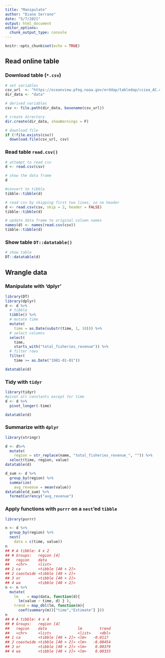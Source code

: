 ```yaml
---
title: "Manipulate"
author: "Diana Serrano"
date: "5/7/2021"
output: html_document
editor_options: 
  chunk_output_type: console
---
```


```r
knitr::opts_chunk$set(echo = TRUE)
```

## Read online table

### Download table (`*.csv`)

```r
# set variables
csv_url  <- "https://oceanview.pfeg.noaa.gov/erddap/tabledap/cciea_AC.csv"
dir_data <- "data"

# derived variables
csv <- file.path(dir_data, basename(csv_url))

# create directory
dir.create(dir_data, showWarnings = F)

# download file
if (!file.exists(csv))
  download.file(csv_url, csv)
```
### Read table `read.csv()`
```r
# attempt to read csv
d <- read.csv(csv)

# show the data frame
d

#convert to tibble
tibble::tibble(d)

# read csv by skipping first two lines, so no header
d <- read.csv(csv, skip = 2, header = FALSE)
tibble::tibble(d)

# update data frame to original column names
names(d) <- names(read.csv(csv))
tibble::tibble(d)

```


### Show table `DT::datatable()`

```r
# show table
DT::datatable(d)
```

## Wrangle data
### Manipulate with 'dplyr'

```r
library(DT)
library(dplyr)
d <- d %>% 
  # tibble
  tibble() %>% 
  # mutate time
  mutate(
    time = as.Date(substr(time, 1, 10))) %>% 
  # select columns
  select(
    time, 
    starts_with("total_fisheries_revenue")) %>% 
  # filter rows
  filter(
    time >= as.Date("1981-01-01"))

datatable(d)
```

### Tidy with `tidyr`

```r
library(tidyr)
#pivot all constants except for time
d <- d %>% 
  pivot_longer(-time)

datatable(d)
```

### Summarize with `dplyr`

```r
library(stringr)

d <- d%>% 
  mutate(
    region = str_replace(name, "total_fisheries_revenue_", "")) %>% 
  select(time, region, value)
datatable(d)

d_sum <- d %>% 
  group_by(region) %>% 
  summarize(
    avg_revenue = mean(value))
datatable(d_sum) %>% 
  formatCurrency("avg_revenue")

```

### Apply functions with `purrr` on a `nest`'ed `tibble`

```r
library(purrr)

n <- d %>% 
  group_by(region) %>% 
  nest(
    data = c(time, value))
n
## # A tibble: 4 x 2
## # Groups:   region [4]
##   region    data             
##   <chr>     <list>           
## 1 ca        <tibble [40 × 2]>
## 2 coastwide <tibble [40 × 2]>
## 3 or        <tibble [40 × 2]>
## 4 wa        <tibble [40 × 2]>
n <- n %>% 
  mutate(
    lm    = map(data, function(d){
      lm(value ~ time, d) } ),
    trend = map_dbl(lm, function(m){
      coef(summary(m))["time","Estimate"] }))
n
## # A tibble: 4 x 4
## # Groups:   region [4]
##   region    data              lm        trend
##   <chr>     <list>            <list>    <dbl>
## 1 ca        <tibble [40 × 2]> <lm>   -0.0117 
## 2 coastwide <tibble [40 × 2]> <lm>   -0.00454
## 3 or        <tibble [40 × 2]> <lm>    0.00379
## 4 wa        <tibble [40 × 2]> <lm>    0.00333
```


